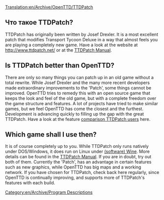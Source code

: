 [[Translation:en/Archive/OpenTTD/TTDPatch]]

==Что такое TTDPatch?==
TTDPatch has originally been written by Josef Drexler. It is a most excellent patch that modifies Transport Tycoon Deluxe in a way that almost feels you are playing a completely new game. Have a look at the website at http://www.ttdpatch.net/ or at the [http://wiki.ttdpatch.net/tiki-index.php TTDPatch Manual].

==Is TTDPatch better than OpenTTD?==
There are only so many things you can patch up in an old game without a total rewrite. While Josef Drexler and the many more recent developers made extraordinary improvements to the 'Patch', some things cannot be improved. 
OpenTTD tries to remedy this with an open source game that keeps the look and feel of the old game, but with a complete freedom over the game structure and features. A lot of projects have tried to make similar games, but we feel OpenTTD has come the closest and the furthest. Development is advancing quickly to filling up the gap with the great TTDPatch. Have a look at the feature [[en/Archive/OpenTTD/Comparison of OpenTTD and TTDPatch features|comparison TTDPatch users]] here.

==Which game shall I use then?==
It is of course completely up to you. While TTDPatch only runs natively under DOS/Windows, it does run on Linux under [https://www.wikipedia.org/wiki/Wine (software) Wine]. More details can be found in the [http://wiki.ttdpatch.net/tiki-index.php?page=TTDonLinux TTDPatch Manual]. If you are in doubt, try out both of them. Currently the 'Patch', has an advantage in certain features such as new graphics, while OpenTTD has big maps and a working network. If you have chosen for TTDPatch, check back here regularly, since OpenTTD is continually improving, and supports more of TTDPatch's features with each build.
[[Category:en/Archive/Program Descriptions]]